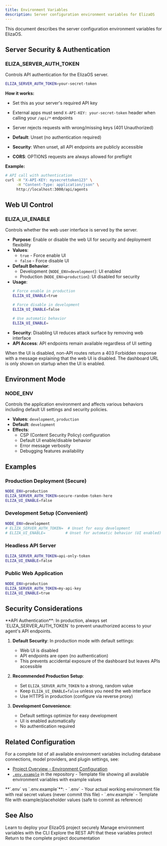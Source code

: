 ```yaml
---
title: Environment Variables
description: Server configuration environment variables for ElizaOS
---
```


This document describes the server configuration environment variables for ElizaOS.

## Server Security & Authentication

### ELIZA_SERVER_AUTH_TOKEN

Controls API authentication for the ElizaOS server.

```bash .env
ELIZA_SERVER_AUTH_TOKEN=your-secret-token
```

**How it works:**
- Set this as your server's required API key
- External apps must send `X-API-KEY: your-secret-token` header when calling your `/api/*` endpoints  
- Server rejects requests with wrong/missing keys (401 Unauthorized)

- **Default**: Unset (no authentication required)
- **Security**: When unset, all API endpoints are publicly accessible
- **CORS**: OPTIONS requests are always allowed for preflight

**Example:**
```bash
# API call with authentication
curl -H "X-API-KEY: mysecrettoken123" \
     -H "Content-Type: application/json" \
     http://localhost:3000/api/agents
```

## Web UI Control

### ELIZA_UI_ENABLE

Controls whether the web user interface is served by the server.

- **Purpose**: Enable or disable the web UI for security and deployment flexibility
- **Values**:
  - `true` - Force enable UI
  - `false` - Force disable UI
- **Default Behavior**:
  - Development (`NODE_ENV=development`): UI enabled
  - Production (`NODE_ENV=production`): UI disabled for security
- **Usage**:
  ```bash
  # Force enable in production
  ELIZA_UI_ENABLE=true
  
  # Force disable in development  
  ELIZA_UI_ENABLE=false
  
  # Use automatic behavior
  ELIZA_UI_ENABLE=
  ```
- **Security**: Disabling UI reduces attack surface by removing web interface
- **API Access**: API endpoints remain available regardless of UI setting

<Info>
  When the UI is disabled, non-API routes return a 403 Forbidden response with a message explaining that the web UI is disabled. The dashboard URL is only shown on startup when the UI is enabled.
</Info>

## Environment Mode

### NODE_ENV

Controls the application environment and affects various behaviors including default UI settings and security policies.

- **Values**: `development`, `production`
- **Default**: `development`
- **Effects**:
  - CSP (Content Security Policy) configuration
  - Default UI enable/disable behavior
  - Error message verbosity
  - Debugging features availability

## Examples

### Production Deployment (Secure)

```bash .env
NODE_ENV=production
ELIZA_SERVER_AUTH_TOKEN=secure-random-token-here
ELIZA_UI_ENABLE=false
```

### Development Setup (Convenient)

```bash .env
NODE_ENV=development
# ELIZA_SERVER_AUTH_TOKEN=  # Unset for easy development
# ELIZA_UI_ENABLE=         # Unset for automatic behavior (UI enabled)
```

### Headless API Server

```bash .env
ELIZA_SERVER_AUTH_TOKEN=api-only-token
ELIZA_UI_ENABLE=false
```

### Public Web Application

```bash .env
NODE_ENV=production
ELIZA_SERVER_AUTH_TOKEN=my-api-key
ELIZA_UI_ENABLE=true
```

## Security Considerations

<Warning>
  **API Authentication**: In production, always set `ELIZA_SERVER_AUTH_TOKEN` to prevent unauthorized access to your agent's API endpoints.
</Warning>

1. **Default Security**: In production mode with default settings:
   - Web UI is disabled
   - API endpoints are open (no authentication)
   - This prevents accidental exposure of the dashboard but leaves APIs accessible

2. **Recommended Production Setup**:
   - Set `ELIZA_SERVER_AUTH_TOKEN` to a strong, random value
   - Keep `ELIZA_UI_ENABLE=false` unless you need the web interface
   - Use HTTPS in production (configure via reverse proxy)

3. **Development Convenience**: 
   - Default settings optimize for easy development
   - UI is enabled automatically
   - No authentication required

## Related Configuration

For a complete list of all available environment variables including database connections, model providers, and plugin settings, see:
- [Project Overview - Environment Configuration](/projects/overview#environment-configuration)
- [`.env.example`](https://github.com/elizaos/eliza/blob/main/.env.example) in the repository - Template file showing all available environment variables with example values

<Note>
  **`.env` vs `.env.example`**: 
  - `.env` - Your actual working environment file with real secret values (never commit this file)
  - `.env.example` - Template file with example/placeholder values (safe to commit as reference)
</Note>

## See Also

<CardGroup cols={2}>
  <Card title="Deploy a Project" icon="rocket" href="/guides/deploy-a-project">
    Learn to deploy your ElizaOS project securely
  </Card>
  
  <Card title="CLI Environment Commands" icon="terminal" href="/cli-reference/env">
    Manage environment variables with the CLI
  </Card>
  
  <Card title="API Reference" icon="code" href="/api-reference">
    Explore the REST API that these variables protect
  </Card>
  
  <Card title="Project Overview" icon="folder" href="/projects/overview">
    Return to the complete project documentation
  </Card>
</CardGroup>
